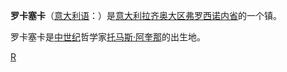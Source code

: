 {{Infobox CityIT |
  img_coa           =Roccasecca-Stemma.gif|
  official_name              = 罗卡塞卡<br/>Comune di Roccasecca|
  region            = [[拉齐奥大区|拉齐奥大区]] |
  province          = [[弗罗西诺内省|弗罗西诺内省]] |
  elevation_m          = 245|
 name=Roccasecca|
 mapx=41.75|
  mapy=13.7|
  area_total_km2   = 43|
  population_as_of  = 2001年|
  population_total = 7442|
  population_density_km2 = 173|
  timezone          = [[欧洲中部时间|CET]]/[[UTC|UTC]]+1 |
  coordinates       = {{coord|41|33|N|13|40|E|region:IT}}|
  frazioni          =|
  telephone         = 0776|
  postalcode        = 03038 |
  gentilic          = |
  saint             = |
  day               = |
  mayor             = |
  website           = [http://www.comune.roccasecca.fr.it/ www.comune.roccasecca.fr.it]|
 image_skyline=Roccasecca.jpg|
 image_caption=|
}}
'''罗卡塞卡'''（[[意大利语|意大利语]]：'''{{lang|it|Roccasecca}}'''）是[[意大利|意大利]][[拉齐奥大区|拉齐奥大区]][[弗罗西诺内省|弗罗西诺内省]]的一个镇。

罗卡塞卡是[[中世纪|中世纪]]哲学家[[托马斯·阿奎那|托马斯·阿奎那]]的出生地。

{{弗羅西諾內省市鎮}}

[[Category:弗罗西诺内省市镇|R]]


{{Italy-geo-stub}}